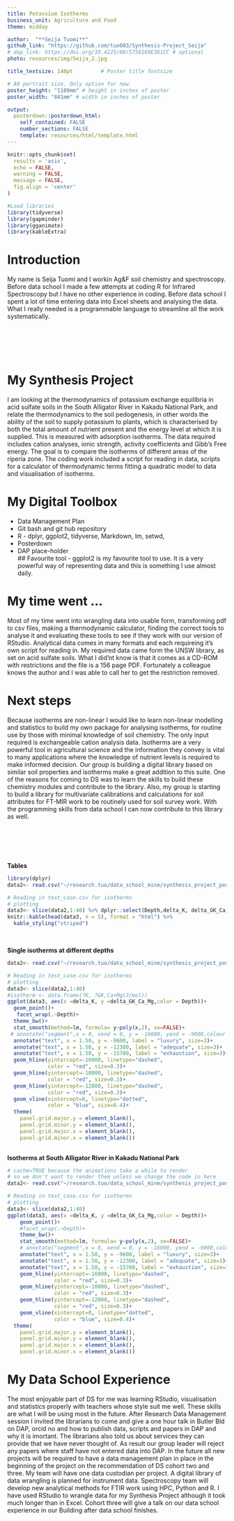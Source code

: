 ```yaml
---
title: Potassium Isotherms
business_unit: Agriculture and Food
theme: midday 

author:  "**Seija Tuomi**"
github_link: "https://github.com/tuo003/Synthesis-Project_Seija"
# dap_link: https://doi.org/10.4225/08/5756169E381CC # optional
photo: resources/img/Seija_2.jpg

title_textsize: 140pt         # Poster title fontsize

# A0 portrait size. Only option for now.
poster_height: "1189mm" # height in inches of poster
poster_width: "841mm" # width in inches of poster

output: 
  posterdown::posterdown_html:
    self_contained: FALSE
    number_sections: FALSE
    template: resources/html/template.html
---
```


```r
knitr::opts_chunk$set(
  results = 'asis',
  echo = FALSE,
  warning = FALSE,
  message = FALSE,
  fig.align = 'center'
)

#Load libraries
library(tidyverse)
library(gapminder)
library(gganimate)
library(kableExtra)
```


# Introduction
My name is Seija Tuomi and I workin Ag&F soil chemistry and spectroscopy. Before data school I made a few attempts at coding R for Infrared Spectroscopy but I have no other experience in coding. Before data school I spent a lot of time entering data into Excel sheets and analysing the data. What I really needed is a programmable language to streamline all the work systematically.  

<br/>
<br/>
<br/>
<br/>

# My Synthesis Project
I am looking at the thermodynamics of potassium exchange equilibria in acid sulfate soils in the South Alligator River in Kakadu National Park, and relate the thermodynamics to the soil pedogenesis, in other words the ability of the soil to supply potassium to plants, which is characterised by both the total amount of nutrient present and the energy level at which it is supplied. This is measured with adsorption isotherms. The data required includes cation analyses, ionic strength, activity coefficients and Gibb's Free energy. The goal is to compare the isotherms of different areas of the riperia zone. The coding work included a script for reading in data, scripts for a calculator of thermodynamic terms fitting a quadratic model to data and visualisation of isotherms.


# My Digital Toolbox
- Data Management Plan
- Git bash and git hub repository
- R - dplyr, ggplot2, tidyverse, Markdown, lm, setwd, 
- Posterdown 
- DAP place-holder
<br/>
## Favourite tool - 
ggplot2 is my favourite tool to use. It is a very powerful way of representing data and this is something I use almost daily. 

# My time went ...

Most of my time went into wrangling data into usable form, transforming pdf to csv files, making a thermodynamic calculator, finding the correct tools to analyse it and evaluating these tools to see if they work with our version of RStudio. Analytical data comes in many formats and each requireing it's own script for reading in. My required data came form the UNSW library, as set on acid sulfate soils. What I did'nt know is that it comes as a CD-ROM with restrictions and the file is a 156 page PDF. Fortunately a colleague knows the author and I was able to call her to get the restriction removed.

# Next steps

Because isotherms are non-linear I would like to learn non-linear modelling and statistics to build my own package for analysing isotherms, for routine use by those with minimal knowledge of soil chemistry. The only input required is exchangeable cation analysis data. Isotherms are a very powerful tool in agricultural science and the information they convey is vital to many applications where the knowledge of nutrient levels is required to make informed decision. 
Our group is building a digital library based on similar soil properties and isotherms make a great addition to this suite. One of the reasons for coming to DS was to learn the skills to build these chemistry modules and contribute to the library. Also, my group is starting to build a library for multivariate calibrations and calculations for soil attributes for FT-MIR work to be routinely used for soil survey work. With the programming skills from data school I can now contribute to this library as well.  

<br/>
<br/>
<br/>
<br/>



**Tables**
```r
library(dplyr)
data2<- read.csv("~/research.tuo/data_school_mine/synthesis_project_poster/test_case.csv")

# Reading in test_case.csv for isotherms
# plotting 
data3<- slice(data2,1:40) %>% dplyr::select(Depth,delta_K, delta_GK_Ca_Mg)
knitr::kable(head(data3, n = 5), format = "html") %>% 
  kable_styling("striped")

```
<br/>

<!-- **Images from a file** -->

<!-- # ![](resources/img/posterdownlogo.png){width=180px} -->

**Single isotherms at different depths**
```r

data2<- read.csv("~/research.tuo/data_school_mine/synthesis_project_poster/test_case.csv")

# Reading in test_case.csv for isotherms
# plotting 
data3<- slice(data2,1:40)
#isotherm <- data.frame(?K, ?GK,Ca+Mg(J/mol))
ggplot(data3, aes(x =delta_K, y =delta_GK_Ca_Mg,color = Depth))+
  geom_point()+
   facet_wrap(.~Depth)+
  theme_bw()+
  stat_smooth(method=lm, formula= y~poly(x,2), se=FALSE)+
 # annotate("segment",x = 0, xend = 0, y = -16000, yend = -9000,colour = "blue")+
  annotate("text", x = 1.50, y = -9600, label = "luxury", size=3)+
  annotate("text", x = 1.50, y = -12300, label = "adequate", size=3)+
  annotate("text", x = 1.50, y = -15700, label = "exhaustion", size=3)+
  geom_hline(yintercept=-16000, linetype="dashed", 
             color = "red", size=0.3)+
  geom_hline(yintercept=-10000, linetype="dashed", 
             color = "red", size=0.3)+
  geom_hline(yintercept=-12800, linetype="dashed", 
             color = "red", size=0.3)+
  geom_vline(xintercept=0, linetype="dotted", 
             color = "blue", size=0.4)+
  theme(
    panel.grid.major.y = element_blank(),
    panel.grid.minor.y = element_blank(),
    panel.grid.major.x = element_blank(),
    panel.grid.minor.x = element_blank())
  
```


**Isotherms at South Alligator River in Kakadu National Park**
```r
# cache=TRUE because the animations take a while to render
# so we don't want to render them unless we change the code in here
data2<- read.csv("~/research.tuo/data_school_mine/synthesis_project_poster/test_case.csv")

# Reading in test_case.csv for isotherms
# plotting 
data3<- slice(data2,1:40)
ggplot(data3, aes(x =delta_K, y =delta_GK_Ca_Mg,color = Depth))+
    geom_point()+
    #facet_wrap(.~Depth)+
    theme_bw()+
    stat_smooth(method=lm, formula= y~poly(x,2), se=FALSE)+
    # annotate("segment",x = 0, xend = 0, y = -16000, yend = -9000,colour = "blue")+
    annotate("text", x = 1.50, y = -9600, label = "luxury", size=3)+
    annotate("text", x = 1.50, y = -12300, label = "adequate", size=3)+
    annotate("text", x = 1.50, y = -15700, label = "exhaustion", size=3)+
    geom_hline(yintercept=-16000, linetype="dashed", 
               color = "red", size=0.3)+
    geom_hline(yintercept=-10000, linetype="dashed", 
               color = "red", size=0.3)+
    geom_hline(yintercept=-12800, linetype="dashed", 
               color = "red", size=0.3)+
    geom_vline(xintercept=0, linetype="dotted", 
               color = "blue", size=0.4)+
  theme(
    panel.grid.major.y = element_blank(),
    panel.grid.minor.y = element_blank(),
    panel.grid.major.x = element_blank(),
    panel.grid.minor.x = element_blank()) 

```        

# My Data School Experience

The most enjoyable part of DS for me was learning RStudio, visualisation and statistics properly with teachers whose style suit me well. These skills are what I will be using most in the future. After Research Data Management session I invited the librarians to come and give a one hour talk in Butler Bld on DAP, orcid no and how to publish data, scripts and papers in DAP and why it is imortant. The librarians also told us about services they can provide that we have never thought of. As result our group leader will reject any papers where staff have not entered data into DAP. In the future all new projects will be required to have a data management plan in place in the beginning of the project on the recommendation of DS cohort two and three. My team will have one data custodian per project. A digital library of data wrangling is planned for instrument data. Spectroscopy team will develop new  analytical methods for FTIR work using HPC, Python and R. I have used RStudio to wrangle data for my Synthesis Project although it took much longer than in Excel. Cohort three will give a talk on our data school experience in our Building after data school finishes.

